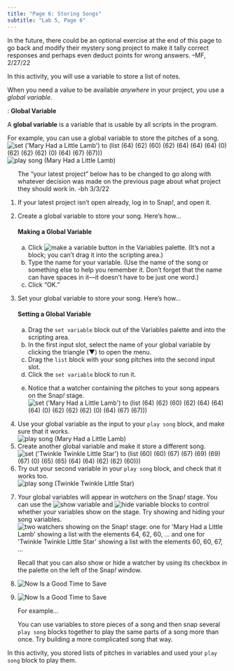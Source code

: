 ```yaml
---
title: "Page 6: Storing Songs"
subtitle: "Lab 5, Page 6"
---
```


::: todo
In the future, there could be an optional exercise at the end of this page to go back and modify their mystery song project to make it tally correct responses and perhaps even deduct points for wrong answers. --MF, 2/27/22
:::

::: learn
In this activity, you will use a variable to store a list of notes.
:::

<p>When you need a value to be available <em>anywhere</em> in your project, you use a <em>global variable</em>.</p>

::: vocabFullWidth
: <strong>Global Variable</strong>

<p>A <strong>global variable</strong> is a variable that is usable by all scripts in the program.</p>
:::

<p>For example, you can use a global variable to store the pitches of a song.<br /> <img src="/img/U2/lab01/set-mary-lamb.png" title="set (&apos;Mary Had a Little Lamb&apos;) to (list (64) (62) (60) (62) (64) (64) (64) (0) (62) (62) (62) (0) (64) (67) (67)))" alt="set (&apos;Mary Had a Little Lamb&apos;) to (list (64) (62) (60) (62) (64) (64) (64) (0) (62) (62) (62) (0) (64) (67) (67)))" class="indent"/> <img src="/img/U2/lab01/play-song-mary-lamb.png" title="play song (Mary Had a Little Lamb)" alt="play song (Mary Had a Little Lamb)" class="indent"/></p>

::: forYouToDo
<ol>

::: todo
The "your latest project" below has to be changed to go along with whatever decision was made on the previous page about what project they should work in. -bh 3/3/22
:::

<li>If your latest project isn't open already, log in to Snap<i>!</i>, and open it.</li>

<li>

Create a global variable to store your song. Here's how...

::: narrower
#### <strong>Making a Global Variable</strong>

<ol type="a">

<li>Click <img src="/img/1-introduction/make-a-variable.png" title="make a variable button" alt="make a variable button" class="inline"/> in the Variables palette. (It's not a block; you can't drag it into the scripting area.)</li>

<li>Type the name for your variable. (Use the name of the song or something else to help you remember it. Don't forget that the name can have spaces in it---it doesn't have to be just one word.)</li>

<li>Click "OK."</li>

</ol>
:::

</li>

<li>

Set your global variable to store your song. Here's how...

::: narrower
#### <strong>Setting a Global Variable</strong>

<ol type="a">

<li>Drag the <code>set variable</code> block out of the Variables palette and into the scripting area.</li>

<li>In the first input slot, select the name of your global variable by clicking the triangle (▼) to open the menu.</li>

<li>Drag the <code>list</code> block with your song pitches into the second input slot.</li>

<li>Click the <code>set variable</code> block to run it.</li>

<li>

Notice that a watcher containing the pitches to your song appears on the Snap<em>!</em> stage.<br /> <img src="/img/U2/lab01/set-mary-lamb.png" title="set (&apos;Mary Had a Little Lamb&apos;) to (list (64) (62) (60) (62) (64) (64) (64) (0) (62) (62) (62) (0) (64) (67) (67)))" alt="set (&apos;Mary Had a Little Lamb&apos;) to (list (64) (62) (60) (62) (64) (64) (64) (0) (62) (62) (62) (0) (64) (67) (67)))" class="indent"/>

</li>

</ol>
:::

</li>

<li>Use your global variable as the input to your <code>play song</code> block, and make sure that it works.<br /> <img src="/img/U2/lab01/play-song-mary-lamb.png" title="play song (Mary Had a Little Lamb)" alt="play song (Mary Had a Little Lamb)" class="indent"/></li>

<li>Create another global variable and make it store a different song.<br /> <img src="/img/U2/lab01/set-twinkle-twinkle.png" title="set (&apos;Twinkle Twinkle Little Star&apos;) to (list (60) (60) (67) (67) (69) (69) (67) (0) (65) (65) (64) (64) (62) (62) (60)))" alt="set (&apos;Twinkle Twinkle Little Star&apos;) to (list (60) (60) (67) (67) (69) (69) (67) (0) (65) (65) (64) (64) (62) (62) (60)))" class="indent"/></li>

<li>Try out your second variable in your <code>play song</code> block, and check that it works too.<br /> <img src="/img/U2/lab01/play-song-twinkle-twinkle.png" title="play song (Twinkle Twinkle Little Star)" alt="play song (Twinkle Twinkle Little Star)" class="indent"/></li>

<li>

Your global variables will appear in <em>watchers</em> on the Snap<em>!</em> stage. You can use the <img src="/img/blocks/show-variable-full-size.png" title="show variable" alt="show variable" class="inline nopadtb"/> and <img src="/img/blocks/hide-variable-full-size.png" title="hide variable" alt="hide variable" class="inline nopadtb"/> blocks to control whether your variables show on the stage. Try showing and hiding your song variables.<br /> <img src="/img/U2/lab01/song-watchers.png" title="two watchers showing on the Snap! stage: one for &apos;Mary Had a Little Lamb&apos; showing a list with the elements 64, 62, 60, ... and one for &apos;Twinkle Twinkle Little Star&apos; showing a list with the elements 60, 60, 67, ..." alt="two watchers showing on the Snap! stage: one for &apos;Mary Had a Little Lamb&apos; showing a list with the elements 64, 62, 60, ... and one for &apos;Twinkle Twinkle Little Star&apos; showing a list with the elements 60, 60, 67, ..." class="indent noshadow"/>

::: endnote
Recall that you can also show or hide a watcher by using its checkbox in the palette on the left of the Snap<em>!</em> window.
:::

</li>

<li><img src="/img/icons/save-now.png" title="Now Is a Good Time to Save" alt="Now Is a Good Time to Save" class="inline"/></li>

</ol>
:::

::: {.ifTime .show}
<ol start="9">

<li>

<img src="/img/icons/save-mini.png" title="Now Is a Good Time to Save" alt="Now Is a Good Time to Save" class="imageRight"/>

::: comment
For example...
:::

You can use variables to store pieces of a song and then snap several <code>play song</code> blocks together to play the same parts of a song more than once. Try building a more complicated song that way.

</li>

</ol>

<p style="clear: both; height: 0px;">

</p>
:::

::: learn
In this activity, you stored lists of pitches in variables and used your <code>play song</code> block to play them.
:::
